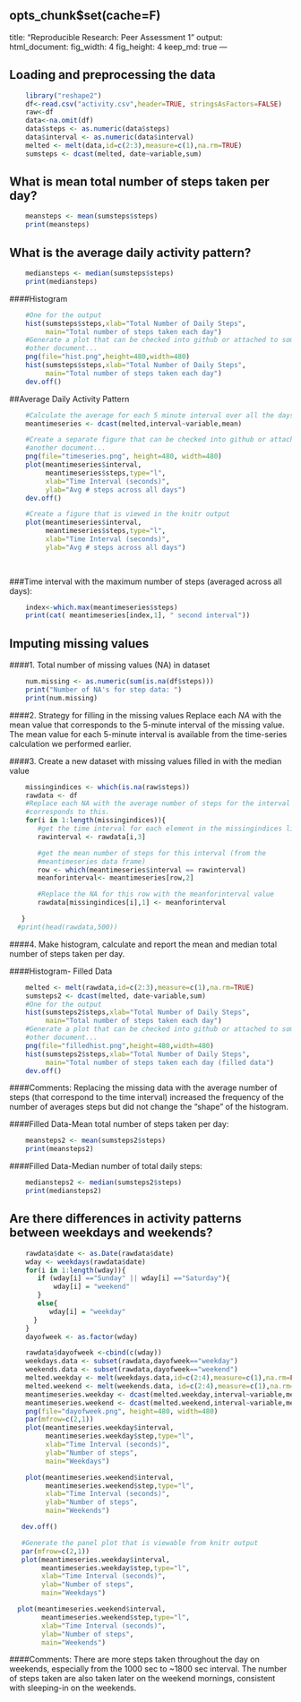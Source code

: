 opts_chunk$set(cache=F)
---
title: "Reproducible Research: Peer Assessment 1"
output:   
    html_document:
        fig_width: 4
        fig_height: 4
        keep_md: true
---


## Loading and preprocessing the data
```r
    library("reshape2")
    df<-read.csv("activity.csv",header=TRUE, stringsAsFactors=FALSE)
    raw<-df
    data<-na.omit(df)
    data$steps <- as.numeric(data$steps)
    data$interval <- as.numeric(data$interval)
    melted <- melt(data,id=c(2:3),measure=c(1),na.rm=TRUE)
    sumsteps <- dcast(melted, date~variable,sum)
```  


## What is mean total number of steps taken per day?
```r
    meansteps <- mean(sumsteps$steps)
    print(meansteps)
```


## What is the average daily activity pattern?
```r
    mediansteps <- median(sumsteps$steps)
    print(mediansteps)
```  

####Histogram
```r
    #One for the output
    hist(sumsteps$steps,xlab="Total Number of Daily Steps",
         main="Total number of steps taken each day")
    #Generate a plot that can be checked into github or attached to some
    #other document...
    png(file="hist.png",height=480,width=480)
    hist(sumsteps$steps,xlab="Total Number of Daily Steps",
         main="Total number of steps taken each day")
    dev.off()
```  

##Average Daily Activity Pattern
```r
    #Calculate the average for each 5 minute interval over all the days
    meantimeseries <- dcast(melted,interval~variable,mean)

    #Create a separate figure that can be checked into github or attached to
    #another document...
    png(file="timeseries.png", height=480, width=480)
    plot(meantimeseries$interval,
         meantimeseries$steps,type="l",
         xlab="Time Interval (seconds)",
         ylab="Avg # steps across all days")
    dev.off()

    #Create a figure that is viewed in the knitr output
    plot(meantimeseries$interval,
         meantimeseries$steps,type="l",
         xlab="Time Interval (seconds)",
         ylab="Avg # steps across all days")
    
    
```  

###Time interval with the maximum number of steps (averaged across all days):
```r
    index<-which.max(meantimeseries$steps)
    print(cat( meantimeseries[index,1], " second interval"))
```  

## Imputing missing values

####1.  Total number of missing values (NA) in dataset
```r
    num.missing <- as.numeric(sum(is.na(df$steps)))
    print("Number of NA's for step data: ")
    print(num.missing)
```  

####2.  Strategy for filling in the missing values
Replace each *NA* with the mean value that corresponds to the 5-minute interval
of the missing value.  The mean value for each 5-minute interval is available
from the time-series calculation we performed earlier.  


####3.  Create a new dataset with missing values filled in with the median value
```r
    missingindices <- which(is.na(raw$steps))
    rawdata <- df
    #Replace each NA with the average number of steps for the interval that
    #corresponds to this.
    for(i in 1:length(missingindices)){
       #get the time interval for each element in the missingindices list/vector
       rawinterval <- rawdata[i,3]

       #get the mean number of steps for this interval (from the
       #meantimeseries data frame)
       row <- which(meantimeseries$interval == rawinterval)
       meanforinterval<- meantimeseries[row,2]

       #Replace the NA for this row with the meanforinterval value
       rawdata[missingindices[i],1] <- meanforinterval

   }
  #print(head(rawdata,500))

```  

####4. Make histogram, calculate and report the mean and median total number of steps taken per day.

####Histogram- Filled Data
```r
    melted <- melt(rawdata,id=c(2:3),measure=c(1),na.rm=TRUE)
    sumsteps2 <- dcast(melted, date~variable,sum)
    #One for the output
    hist(sumsteps2$steps,xlab="Total Number of Daily Steps",
         main="Total number of steps taken each day")
    #Generate a plot that can be checked into github or attached to some
    #other document...
    png(file="filledhist.png",height=480,width=480)
    hist(sumsteps2$steps,xlab="Total Number of Daily Steps",
         main="Total number of steps taken each day (filled data")
    dev.off()
```  
####Comments:
Replacing the missing data with the average number of steps (that correspond to
the time interval) increased the frequency of the number of averages steps but
did not change the "shape" of the histogram.


####Filled Data-Mean total number of steps taken per day:
```r
    meansteps2 <- mean(sumsteps2$steps)
    print(meansteps2)
```

####Filled Data-Median number of total daily steps:
```r
    mediansteps2 <- median(sumsteps2$steps)
    print(mediansteps2)
```


## Are there differences in activity patterns between weekdays and weekends?
```r
    rawdata$date <- as.Date(rawdata$date)
    wday <- weekdays(rawdata$date)
    for(i in 1:length(wday)){
       if (wday[i] =="Sunday" || wday[i] =="Saturday"){
           wday[i] = "weekend"
       }
       else{
          wday[i] = "weekday"
      }
    }
    dayofweek <- as.factor(wday)

    rawdata$dayofweek <-cbind(c(wday))
    weekdays.data <- subset(rawdata,dayofweek=="weekday")
    weekends.data <- subset(rawdata,dayofweek=="weekend")
    melted.weekday <- melt(weekdays.data,id=c(2:4),measure=c(1),na.rm=FALSE)
    melted.weekend <- melt(weekends.data, id=c(2:4),measure=c(1),na.rm=FALSE)
    meantimeseries.weekday <- dcast(melted.weekday,interval~variable,mean)
    meantimeseries.weekend <- dcast(melted.weekend,interval~variable,mean)
    png(file="dayofweek.png", height=480, width=480)
    par(mfrow=c(2,1))
    plot(meantimeseries.weekday$interval,
         meantimeseries.weekday$step,type="l",
         xlab="Time Interval (seconds)",
         ylab="Number of steps",
         main="Weekdays")

    plot(meantimeseries.weekend$interval,
         meantimeseries.weekend$step,type="l",
         xlab="Time Interval (seconds)",
         ylab="Number of steps",
         main="Weekends")

   dev.off()

   #Generate the panel plot that is viewable from knitr output
   par(mfrow=c(2,1))
   plot(meantimeseries.weekday$interval,
        meantimeseries.weekday$step,type="l",
        xlab="Time Interval (seconds)",
        ylab="Number of steps",
        main="Weekdays")

  plot(meantimeseries.weekend$interval,
        meantimeseries.weekend$step,type="l",
        xlab="Time Interval (seconds)",
        ylab="Number of steps",
        main="Weekends")

```  

####Comments:
There are more steps taken throughout the day on weekends, especially from the
1000 sec to ~1800 sec interval.  The number of steps taken are also taken later
on the weekend mornings, consistent with sleeping-in on the weekends.





